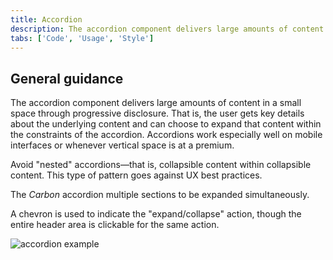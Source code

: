 ```yaml
---
title: Accordion
description: The accordion component delivers large amounts of content in a small space through progressive disclosure. The user gets key details about the underlying content and can choose to expand that content.
tabs: ['Code', 'Usage', 'Style']
---
```


## General guidance

The accordion component delivers large amounts of content in a small space through progressive disclosure. That is, the user gets key details about the underlying content and can choose to expand that content within the constraints of the accordion. Accordions work especially well on mobile interfaces or whenever vertical space is at a premium.

Avoid "nested" accordions—that is, collapsible content within collapsible content. This type of pattern goes against UX best practices.

The _Carbon_ accordion multiple sections to be expanded simultaneously.

A chevron is used to indicate the "expand/collapse" action, though the entire header area is clickable for the same action.

<Row>
<Column colLg={8}>

![accordion example](images/accordion-usage-1.png)

</Column>
</Row>
